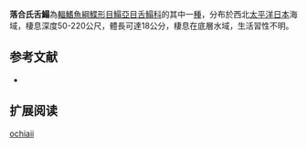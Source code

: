 {{Speciesbox
| name = 落合氏舌鰨
| image = 
| image_width = 250px
| image_caption = 
| status = NE
| status_system = IUCN3.1
| genus = Cynoglossus
| species = ochiaii 
| authority = [[Yokogawa,_endo_&_Sakaji|Yokogawa, endo & Sakaji]], [[2008|2008]]
| synonyms = 
}}

'''落合氏舌鰨'''為[[輻鰭魚綱|輻鰭魚綱]][[鰈形目|鰈形目]][[鰨亞目|鰨亞目]][[舌鰨科|舌鰨科]]的其中一[[種|種]]，分布於西北[[太平洋|太平洋]][[日本|日本]]海域，棲息深度50-220公尺，體長可達18公分，棲息在底層水域，生活習性不明。
==参考文献==
*{{FishBase_species|genus=Cynoglossus|species=ochiaii|year=2014|month=4}}

== 扩展阅读 ==
{{refbegin}}
{{wikispecies-inline|Cynoglossus ochiaii |落合氏舌鰨}}
{{refend}}
{{Taxonbar|from=Q2967646}}

[[Category:舌鰨屬|ochiaii]]


{{魚類小作品}}